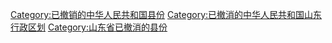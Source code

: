 [[Category:已撤销的中华人民共和国县份|Category:已撤销的中华人民共和国县份]]
[[Category:已撤消的中华人民共和国山东行政区划|Category:已撤消的中华人民共和国山东行政区划]]
[[Category:山东省已撤消的县份|Category:山东省已撤消的县份]]